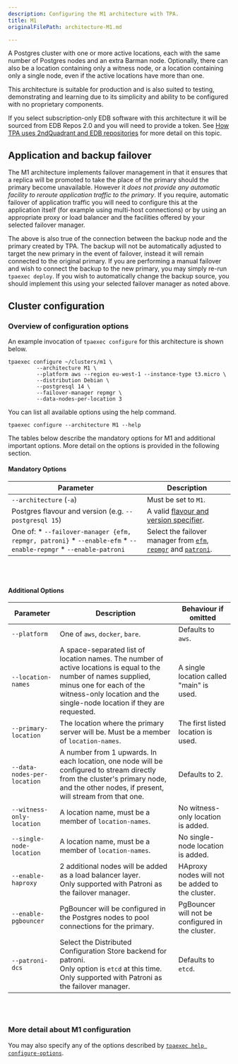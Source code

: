 ```yaml
---
description: Configuring the M1 architecture with TPA.
title: M1
originalFilePath: architecture-M1.md

---
```


A Postgres cluster with one or more active locations, each with the same
number of Postgres nodes and an extra Barman node. Optionally, there can
also be a location containing only a witness node, or a location
containing only a single node, even if the active locations have more
than one.

This architecture is suitable for production and is also suited to
testing, demonstrating and learning due to its simplicity and ability to
be configured with no proprietary components.

If you select subscription-only EDB software with this architecture
it will be sourced from EDB Repos 2.0 and you will need to provide a token.
See [How TPA uses 2ndQuadrant and EDB repositories](reference/2q_and_edb_repositories/)
for more detail on this topic.

## Application and backup failover

The M1 architecture implements failover management in that it ensures
that a replica will be promoted to take the place of the primary should
the primary become unavailable. However it *does not provide any
automatic facility to reroute application traffic to the primary*. If
you require, automatic failover of application traffic you will need to
configure this at the application itself (for example using multi-host
connections) or by using an appropriate proxy or load balancer and the
facilities offered by your selected failover manager.

The above is also true of the connection between the backup node and the
primary created by TPA. The backup will not be automatically adjusted to
target the new primary in the event of failover, instead it will remain
connected to the original primary. If you are performing a manual
failover and wish to connect the backup to the new primary, you may
simply re-run `tpaexec deploy`. If you wish to automatically change the
backup source, you should implement this using your selected failover
manager as noted above.

## Cluster configuration

### Overview of configuration options

An example invocation of `tpaexec configure` for this architecture
is shown below.

```shell
tpaexec configure ~/clusters/m1 \
         --architecture M1 \
         --platform aws --region eu-west-1 --instance-type t3.micro \
         --distribution Debian \
         --postgresql 14 \
         --failover-manager repmgr \
         --data-nodes-per-location 3
```

You can list all available options using the help command.

```shell
tpaexec configure --architecture M1 --help
```

The tables below describe the mandatory options for M1
and additional important options.
More detail on the options is provided in the following section.

#### Mandatory Options

| Parameter                                                                                                        | Description                                                                                                                  |
| ---------------------------------------------------------------------------------------------------------------- | ---------------------------------------------------------------------------------------------------------------------------- |
| `--architecture` (`-a`)                                                                                          | Must be set to `M1`.                                                                                                         |
| Postgres flavour and version (e.g. `--postgresql 15`)                                                            | A valid [flavour and version specifier](tpaexec-configure/#postgres-flavour-and-version).                                    |
| One of:  * `--failover-manager {efm, repmgr, patroni}` * `--enable-efm` * `--enable-repmgr` * `--enable-patroni` | Select the failover manager from [`efm`](reference/efm/), [`repmgr`](reference/repmgr/) and [`patroni`](reference/patroni/). |

<br/><br/>

#### Additional Options

| Parameter                   | Description                                                                                                                                                                                                            | Behaviour if omitted                             |
| --------------------------- | ---------------------------------------------------------------------------------------------------------------------------------------------------------------------------------------------------------------------- | ------------------------------------------------ |
| `--platform`                | One of `aws`, `docker`, `bare`.                                                                                                                                                                                        | Defaults to `aws`.                               |
| `--location-names`          | A space-separated list of location names. The number of active locations is equal to the number of names supplied, minus one for each of the witness-only location and the single-node location if they are requested. | A single location called "main" is used.         |
| `--primary-location`        | The location where the primary server will be. Must be a member of `location-names`.                                                                                                                                   | The first listed location is used.               |
| `--data-nodes-per-location` | A number from 1 upwards. In each location, one node will be configured to stream directly from the cluster's primary node, and the other nodes, if present, will stream from that one.                                 | Defaults to 2.                                   |
| `--witness-only-location`   | A location name, must be a member of `location-names`.                                                                                                                                                                 | No witness-only location is added.               |
| `--single-node-location`    | A location name, must be a member of `location-names`.                                                                                                                                                                 | No single-node location is added.                |
| `--enable-haproxy`          | 2 additional nodes will be added as a load balancer layer.<br/>Only supported with Patroni as the failover manager.                                                                                                    | HAproxy nodes will not be added to the cluster.  |
| `--enable-pgbouncer`        | PgBouncer will be configured in the Postgres nodes to pool connections for the primary.                                                                                                                                | PgBouncer will not be configured in the cluster. |
| `--patroni-dcs`             | Select the Distributed Configuration Store backend for patroni.<br/>Only option is `etcd` at this time. <br/>Only supported with Patroni as the failover manager.                                                      | Defaults to `etcd`.                              |

<br/><br/>

### More detail about M1 configuration

You may also specify any of the options described by
[`tpaexec help configure-options`](tpaexec-configure/).
